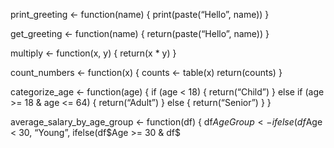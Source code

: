 print_greeting <- function(name) {
  print(paste("Hello", name))
}

get_greeting <- function(name) {
  return(paste("Hello", name))
}

multiply <- function(x, y) {
  return(x * y)
}

count_numbers <- function(x) {
  counts <- table(x)
  return(counts)
}

categorize_age <- function(age) {
  if (age < 18) {
    return("Child")
  } else if (age >= 18 & age <= 64) {
    return("Adult")
  } else {
    return("Senior")
  }
}

average_salary_by_age_group <- function(df) {
  df$AgeGroup <- ifelse(df$Age < 30, "Young", ifelse(df$Age >= 30 & df$
